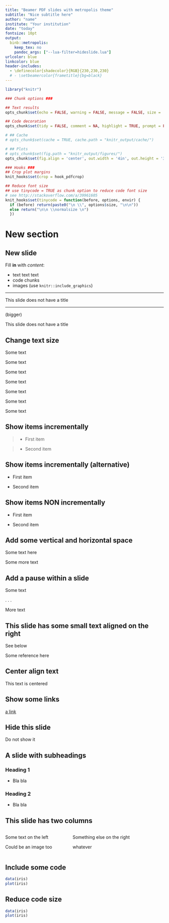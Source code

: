 ```yaml
---
title: "Beamer PDF slides with metropolis theme"
subtitle: "Nice subtitle here"
author: "name"
institute: "Your institution"
date: "today"
fontsize: 10pt
output: 
  binb::metropolis:
    keep_tex: no
    pandoc_args: ["--lua-filter=hideslide.lua"]
urlcolor: blue
linkcolor: blue
header-includes:
  - \definecolor{shadecolor}{RGB}{230,230,230}
  # - \setbeamercolor{frametitle}{bg=black}
---
```



```r

library("knitr")

### Chunk options ###

## Text results
opts_chunk$set(echo = FALSE, warning = FALSE, message = FALSE, size = 'tiny')

## Code decoration
opts_chunk$set(tidy = FALSE, comment = NA, highlight = TRUE, prompt = FALSE, crop = TRUE)

# ## Cache
# opts_chunk$set(cache = TRUE, cache.path = "knitr_output/cache/")

# ## Plots
# opts_chunk$set(fig.path = "knitr_output/figures/")
opts_chunk$set(fig.align = 'center', out.width = '4in', out.height = '3in')

### Hooks ###
## Crop plot margins
knit_hooks$set(crop = hook_pdfcrop)

## Reduce font size
## use tinycode = TRUE as chunk option to reduce code font size
# see http://stackoverflow.com/a/39961605
knit_hooks$set(tinycode = function(before, options, envir) {
  if (before) return(paste0("\n \\", options$size, "\n\n"))
  else return("\n\n \\normalsize \n")
  })

```


# New section

## New slide

Fill **in** with *content*:

- text text text
- code chunks
- images (use `knitr::include_graphics`)


---

This slide does not have a title

---

(bigger)

\huge

This slide does not have a title

\normalsize


## Change text size

\tiny Some text

\scriptsize Some text

\footnotesize Some text

\small Some text

\normalsize Some text

\large Some text

\huge Some text


## Show items incrementally

>- First item

>- Second item



## Show items incrementally (alternative)

::: incremental
- First item

- Second item

:::


## Show items NON incrementally 

::: nonincremental :::
- First item

- Second item

:::


## Add some vertical and horizontal space 

Some text here

\vspace{10mm}

\hspace{10mm} Some more text


## Add a pause within a slide

Some text 

. . . 

More text



## This slide has some small text aligned on the right

See below 

\raggedright 
\footnotesize Some reference here
\raggedleft


## Center align text

\centering This text is centered


## Show some links

[a link](https://example.org)


::: hide :::
## Hide this slide

Do not show it

:::


## A slide with subheadings

### Heading 1

- Bla bla

### Heading 2

- Bla bla



## This slide has two columns

:::::::::::::: {.columns align=center totalwidth=8em}
::: {.column width="40%"}
Some text on the left

Could be an image too
:::
::: {.column width="60%" align=top}
Something else on the right

whatever
:::
::::::::::::::


## Include some code

```r
data(iris)
plot(iris)
```


## Reduce code size

```r
data(iris)
plot(iris)
```

